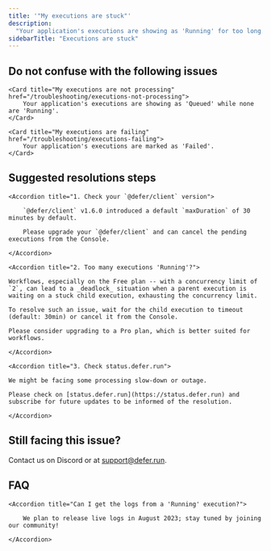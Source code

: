 ```yaml
---
title: '"My executions are stuck"'
description:
  "Your application's executions are showing as 'Running' for too long."
sidebarTitle: "Executions are stuck"
---
```


## Do not confuse with the following issues

<CardGroup cols={2}>

    <Card title="My executions are not processing" href="/troubleshooting/executions-not-processing">
        Your application's executions are showing as 'Queued' while none are 'Running'.
    </Card>

    <Card title="My executions are failing" href="/troubleshooting/executions-failing">
        Your application's executions are marked as 'Failed'.
    </Card>

</CardGroup>

## Suggested resolutions steps

<AccordionGroup>

    <Accordion title="1. Check your `@defer/client` version">

        `@defer/client` v1.6.0 introduced a default `maxDuration` of 30 minutes by default.

        Please upgrade your `@defer/client` and can cancel the pending executions from the Console.

    </Accordion>

    <Accordion title="2. Too many executions 'Running'?">

    Workflows, especially on the Free plan -- with a concurrency limit of `2`, can lead to a _deadlock_ situation when a parent execution is waiting on a stuck child execution, exhausting the concurrency limit.

    To resolve such an issue, wait for the child execution to timeout (default: 30min) or cancel it from the Console.

    Please consider upgrading to a Pro plan, which is better suited for workflows.

    </Accordion>

    <Accordion title="3. Check status.defer.run">

    We might be facing some processing slow-down or outage.

    Please check on [status.defer.run](https://status.defer.run) and subscribe for future updates to be informed of the resolution.

    </Accordion>

</AccordionGroup>

## Still facing this issue?

Contact us on Discord or at support@defer.run.

<script src="https://status.defer.run/embed/script.js"></script>

## FAQ

<AccordionGroup>

    <Accordion title="Can I get the logs from a 'Running' execution?">

        We plan to release live logs in August 2023; stay tuned by joining our community!

    </Accordion>

</AccordionGroup>

